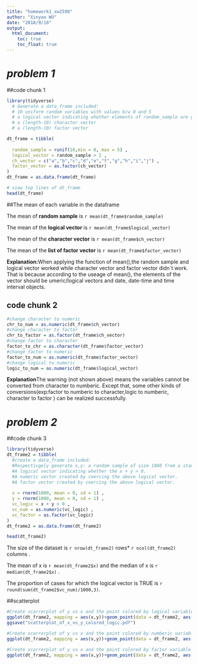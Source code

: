```yaml
---
title: "homework1_xw2598"
author: "Xinyao WU"
date: "2018/9/18"
output:
  html_document:
    toc: true
    toc_float: true
---
```

# *problem 1* 
##code chunk 1

```r
library(tidyverse)
  # Generate a data_frame included:
  # 10 uniform random variables with values b/w 0 and 5 
  # a logical vector indicating whether elements of random_sample are greater than 2 
  # a (length-10) character vector 
  # a (length-10) factor vector

dt_frame = tibble(
  
  random_sample = runif(10,min = 0, max = 5) ,
  logical_vector = random_sample > 2 ,
  ch_vector = c("a","b","c","d","e","f","g","h","i","j") ,
  factor_vector = as.factor(ch_vector) 
)
dt_frame = as.data.frame(dt_frame)

# view top lines of dt_frame
head(dt_frame)

```
##The mean of each variable in the dataframe

The mean of **random sample** is `r mean(dt_frame$random_sample)`

The mean of the **logical vector** is `r mean(dt_frame$logical_vector)`

The mean of the **character vector** is `r mean(dt_frame$ch_vector)`

The mean of the **list of factor vector** is `r mean(dt_frame$factor_vector)`

**Explanation:**When applying the function of mean(),the random sample and logical vector worked while character vector and factor vector didn`t work. That is because according to the useage of mean(), the elements of the vector should be umeric/logical vectors and date, date-time and time interval objects.

## code chunk 2 

```r
#change character to numeric
chr_to_num = as.numeric(dt_frame$ch_vector) 
#change character to factor
chr_to_factor = as.factor(dt_frame$ch_vector) 
#change factor to character
factor_to_chr = as.character(dt_frame$factor_vector) 
#change factor to numeric
factor_to_num = as.numeric(dt_frame$factor_vector) 
#change logical to numeric
logic_to_num = as.numeric(dt_frame$logical_vector) 

```
**Explanation**The warning (not shown above) means the variables cannot be converted from character to numberic. Except that, some other kinds of conversions(exp:factor to numberic to character,logic to numberic, character to factor ) can be realized successfully.


# *problem 2 *
##code chunk 3


```r
library(tidyverse)
dt_frame2 = tibble(
  #create a data_frame included:
  #Respectivgely generate x,y: a random sample of size 1000 from a standard Normal distribution.
  #A logical vector indicating whether the x + y > 0.
  #A numeric vector created by coercing the above logical vector.
  #A factor vector created by coercing the above logical vector.
  
  x = rnorm(1000, mean = 0, sd = 1) , 
  y = rnorm(1000, mean = 0, sd = 1) ,
  vc_logic = x + y > 0 ,
  vc_num = as.numeric(vc_logic) ,
  vc_factor = as.factor(vc_logic)
)
dt_frame2 = as.data.frame(dt_frame2)

head(dt_frame2)

```
The size of the dataset is `r nrow(dt_frame2)` rows* `r ncol(dt_frame2)` columns  .

The mean of x is `r mean(dt_frame2$x)` and the median of x is `r median(dt_frame2$x)` .

The proportion of cases for which the logical vector is TRUE is `r  round(sum(dt_frame2$vc_num)/1000,3)`.

##scatterplot

```r
#Create scarrerplot of y vs x and the point colored by logical variable
ggplot(dt_frame2, mapping = aes(x,y))+geom_point(data = dt_frame2, aes(x,y), col = ifelse(dt_frame2$vc_logic,"red","blue"), size =1 ) +labs(title = "scatterplot of y vs x ")
ggsave("scatterplot_of_x_vs_y_colored_logic.pdf")

#Create scarrerplot of y vs x and the point colored by numberic variable
ggplot(dt_frame2, mapping = aes(x,y))+geom_point(data = dt_frame2, aes(x,y), col = ifelse(dt_frame2$vc_num,"blue","green"), size =1 ) +labs(title = "scatterplot of y vs x ")

#Create scarrerplot of y vs x and the point colored by factor variable
ggplot(dt_frame2, mapping = aes(x,y))+geom_point(data = dt_frame2, aes(x,y), col = ifelse(dt_frame2$vc_factor == "TRUE","purple","violet"), size =1 ) +labs(title = "scatterplot of y vs x ")

```








